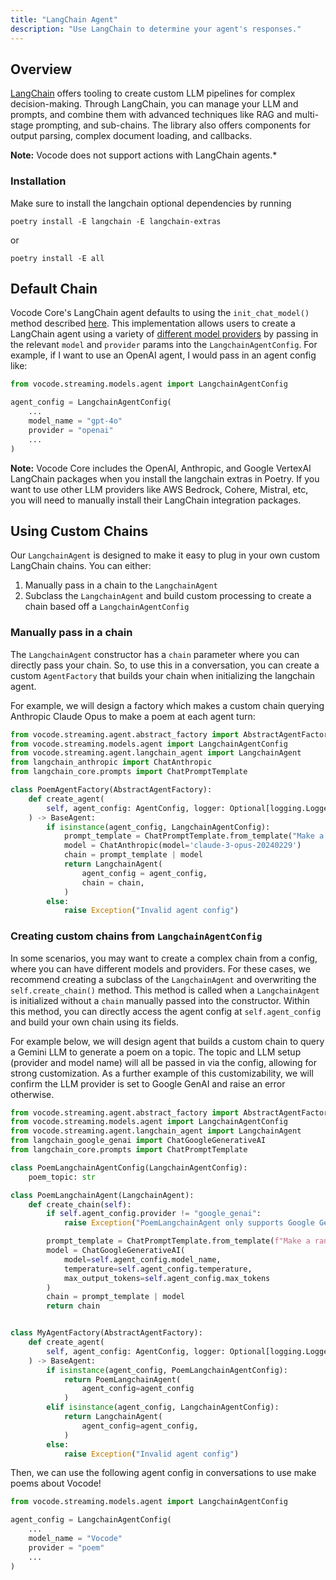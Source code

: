 ```yaml
---
title: "LangChain Agent"
description: "Use LangChain to determine your agent's responses."
---
```


## Overview

[LangChain](https://python.langchain.com/v0.2/docs/introduction/) offers tooling to create custom LLM pipelines for complex decision-making.
Through LangChain, you can manage your LLM and prompts, and combine them with advanced techniques like RAG and multi-stage prompting, and sub-chains.
The library also offers components for output parsing, complex document loading, and callbacks.

**Note:** Vocode does not support actions with LangChain agents.\*

### Installation

Make sure to install the langchain optional dependencies by running

```
poetry install -E langchain -E langchain-extras
```

or

```
poetry install -E all
```

## Default Chain

Vocode Core's LangChain agent defaults to using the `init_chat_model()` method described [here](https://python.langchain.com/v0.2/docs/how_to/chat_models_universal_init/).
This implementation allows users to create a LangChain agent using a variety of [different model providers](https://api.python.langchain.com/en/latest/chat_models/langchain.chat_models.base.init_chat_model.html)
by passing in the relevant `model` and `provider` params into the `LangchainAgentConfig`. For example, if I want to use an OpenAI agent, I would pass in an agent config like:

```python
from vocode.streaming.models.agent import LangchainAgentConfig

agent_config = LangchainAgentConfig(
    ...
    model_name = "gpt-4o"
    provider = "openai"
    ...
)
```

**Note:** Vocode Core includes the OpenAI, Anthropic, and Google VertexAI LangChain packages when you install the langchain extras in Poetry. If you want to use other LLM providers
like AWS Bedrock, Cohere, Mistral, etc, you will need to manually install their LangChain integration packages.

## Using Custom Chains

Our `LangchainAgent` is designed to make it easy to plug in your own custom LangChain chains. You can either:

1. Manually pass in a chain to the `LangchainAgent`
2. Subclass the `LangchainAgent` and build custom processing to create a chain based off a `LangchainAgentConfig`

### Manually pass in a chain

The `LangchainAgent` constructor has a `chain` parameter where you can directly pass your chain. So, to use this in a conversation, you can create a custom `AgentFactory` that builds
your chain when initializing the langchain agent.

For example, we will design a factory which makes a custom chain querying Anthropic Claude Opus to make a poem at each agent turn:

```python
from vocode.streaming.agent.abstract_factory import AbstractAgentFactory
from vocode.streaming.models.agent import LangchainAgentConfig
from vocode.streaming.agent.langchain_agent import LangchainAgent
from langchain_anthropic import ChatAnthropic
from langchain_core.prompts import ChatPromptTemplate

class PoemAgentFactory(AbstractAgentFactory):
    def create_agent(
        self, agent_config: AgentConfig, logger: Optional[logging.Logger] = None
    ) -> BaseAgent:
        if isinstance(agent_config, LangchainAgentConfig):
            prompt_template = ChatPromptTemplate.from_template("Make a random poem")
            model = ChatAnthropic(model='claude-3-opus-20240229')
            chain = prompt_template | model
            return LangchainAgent(
                agent_config = agent_config,
                chain = chain,
            )
        else:
            raise Exception("Invalid agent config")
```

### Creating custom chains from `LangchainAgentConfig`

In some scenarios, you may want to create a complex chain from a config, where you can have different models and providers. For these cases, we recommend creating a subclass of the `LangchainAgent`
and overwriting the `self.create_chain()` method. This method is called when a `LangchainAgent` is initialized without a `chain` manually passed into the constructor.
Within this method, you can directly access the agent config at `self.agent_config` and build your own chain using its fields.

For example below, we will design agent that builds a custom chain to query a Gemini LLM to generate a poem on a topic.
The topic and LLM setup (provider and model name) will all be passed in via the config, allowing for strong customization.
As a further example of this customizability, we will confirm the LLM provider is set to Google GenAI and raise an error otherwise.

```python
from vocode.streaming.agent.abstract_factory import AbstractAgentFactory
from vocode.streaming.models.agent import LangchainAgentConfig
from vocode.streaming.agent.langchain_agent import LangchainAgent
from langchain_google_genai import ChatGoogleGenerativeAI
from langchain_core.prompts import ChatPromptTemplate

class PoemLangchainAgentConfig(LangchainAgentConfig):
    poem_topic: str

class PoemLangchainAgent(LangchainAgent):
    def create_chain(self):
        if self.agent_config.provider != "google_genai":
            raise Exception("PoemLangchainAgent only supports Google Generative AI models")

        prompt_template = ChatPromptTemplate.from_template(f"Make a random poem about {self.agent_config.poem_topic}")
        model = ChatGoogleGenerativeAI(
            model=self.agent_config.model_name,
            temperature=self.agent_config.temperature,
            max_output_tokens=self.agent_config.max_tokens
        )
        chain = prompt_template | model
        return chain


class MyAgentFactory(AbstractAgentFactory):
    def create_agent(
        self, agent_config: AgentConfig, logger: Optional[logging.Logger] = None
    ) -> BaseAgent:
        if isinstance(agent_config, PoemLangchainAgentConfig):
            return PoemLangchainAgent(
                agent_config=agent_config
            )
        elif isinstance(agent_config, LangchainAgentConfig):
            return LangchainAgent(
                agent_config=agent_config,
            )
        else:
            raise Exception("Invalid agent config")
```

Then, we can use the following agent config in conversations to use make poems about Vocode!

```python
from vocode.streaming.models.agent import LangchainAgentConfig

agent_config = LangchainAgentConfig(
    ...
    model_name = "Vocode"
    provider = "poem"
    ...
)
```
